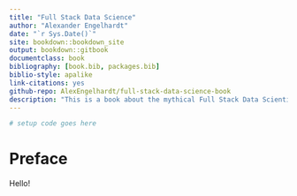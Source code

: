 ```yaml
--- 
title: "Full Stack Data Science"
author: "Alexander Engelhardt"
date: "`r Sys.Date()`"
site: bookdown::bookdown_site
output: bookdown::gitbook
documentclass: book
bibliography: [book.bib, packages.bib]
biblio-style: apalike
link-citations: yes
github-repo: AlexEngelhardt/full-stack-data-science-book
description: "This is a book about the mythical Full Stack Data Scientist, and the tools, skills and topics that are important for a generalist in this field."
---
```


```r
# setup code goes here
```

# Preface {-}

Hello!